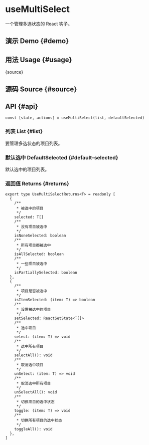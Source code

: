 # useMultiSelect


<HooksType category="ProUtilities" />

一个管理多选状态的 React 钩子。

## 演示 Demo \{#demo}


<App />

## 用法 Usage \{#usage}


<RawCode>{source}</RawCode>

## 源码 Source \{#source}


<Source />

## API \{#api}

```tsx
const [state, actions] = useMultiSelect(list, defaultSelected)
```

### 列表 List \{#list}

要管理多选状态的项目列表。

### 默认选中 DefaultSelected \{#default-selected}

默认选中的项目列表。

### 返回值 Returns \{#returns}

```tsx
export type UseMultiSelectReturns<T> = readonly [
  {
    /**
     * 被选中的项目
     */
    selected: T[]
    /**
     * 没有项目被选中
     */
    isNoneSelected: boolean
    /**
     * 所有项目都被选中
     */
    isAllSelected: boolean
    /**
     * 一些项目被选中
     */
    isPartiallySelected: boolean
  },
  {
    /**
     * 项目是否被选中
     */
    isItemSelected: (item: T) => boolean
    /**
     * 设置被选中的项目
     */
    setSelected: ReactSetState<T[]>
    /**
     * 选中项目
     */
    select: (item: T) => void
    /**
     * 选中所有项目
     */
    selectAll(): void
    /**
     * 取消选中项目
     */
    unSelect: (item: T) => void
    /**
     * 取消选中所有项目
     */
    unSelectAll(): void
    /**
     * 切换项目的选中状态
     */
    toggle: (item: T) => void
    /**
     * 切换所有项目的选中状态
     */
    toggleAll(): void
  },
]
```
